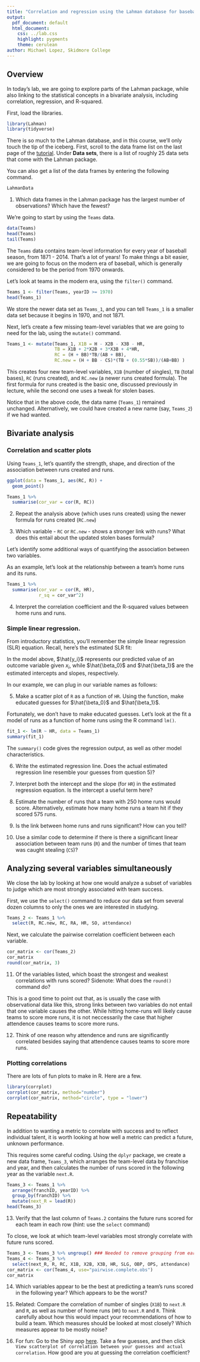 ---
title: "Correlation and regression using the Lahman database for baseball"
output:
  pdf_document: default
  html_document:
    css: ../lab.css
    highlight: pygments
    theme: cerulean
author: Michael Lopez, Skidmore College
---

## Overview

In today's lab, we are going to explore parts of the Lahman package, while also linking to the statistical concepts in a bivariate analysis, including correlation, regression, and R-squared. 

First, load the libraries.

```{r, message = FALSE, warning = FALSE}
library(Lahman)
library(tidyverse)
```

There is so much to the Lahman database, and in this course, we'll only touch the tip of the iceberg. First, scroll to the data frame list on the last page of the [tutorial](https://cran.r-project.org/web/packages/Lahman/Lahman.pdf). Under **Data sets**, there is a list of roughly 25 data sets that come with the Lahman package.

You can also get a list of the data frames by entering the following command.

```{r, eval = FALSE}
LahmanData
```

1.  Which data frames in the Lahman package has the largest number of observations? Which have the fewest?

We're going to start by using the `Teams` data.

```{r, eval = FALSE}
data(Teams)
head(Teams)
tail(Teams)
```

The `Teams` data contains team-level information for every year of baseball season, from 1871 - 2014. That's a lot of years!  To make things a bit easier, we are going to focus on the modern era of baseball, which is generally considered to be the period from 1970 onwards.

Let's look at teams in the modern era, using the `filter()` command.

```{r, eval = FALSE}
Teams_1 <- filter(Teams, yearID >= 1970)
head(Teams_1)
```

We store the newer data set as `Teams_1`, and you can tell `Teams_1` is a smaller data set because it begins in 1970, and not 1871.

Next, let's create a few missing team-level variables that we are going to need for the lab, using the `mutate()` command.

```{r, eval=FALSE}
Teams_1 <- mutate(Teams_1, X1B = H - X2B - X3B - HR, 
                  TB = X1B + 2*X2B + 3*X3B + 4*HR, 
                  RC = (H + BB)*TB/(AB + BB),
                  RC.new = (H + BB - CS)*(TB + (0.55*SB))/(AB+BB) )
```

This creates four new team-level variables, `X1B` (number of singles), `TB` (total bases), `RC` (runs created), and `RC.new` (a newer runs created formula). The first formula for runs created is the basic one, discussed previously in lecture, while the second one uses a tweak for stolen bases.

Notice that in the above code, the data name (`Teams_1`) remained unchanged. Alternatively, we could have created a new name (say, `Teams_2`) if we had wanted.


## Bivariate analysis

### Correlation and scatter plots


Using `Teams_1`, let's quantify the strength, shape, and direction of the association between runs created and runs. 

```{r, eval = FALSE}
ggplot(data = Teams_1, aes(RC, R)) + 
  geom_point()

Teams_1 %>% 
  summarise(cor_var = cor(R, RC))
```

2. Repeat the analysis above (which uses runs created) using the newer formula for runs created (`RC.new`)

3.  Which variable - `RC` or `RC.new` - shows a stronger link with runs? What does this entail about the updated stolen bases formula?

Let's identify some additional ways of quantifying the association between two variables.

As an example, let's look at the relationship between a team's home runs and its runs. 

```{r, eval = FALSE}

Teams_1 %>% 
  summarise(cor_var = cor(R, HR), 
            r_sq = cor_var^2)
```

4.  Interpret the correlation coefficient and the R-squared values between home runs and runs.


### Simple linear regression. 

From introductory statistics, you'll remember the simple linear regression (SLR) equation. Recall, here's the estimated SLR fit:

\begin{center} $\hat{y_i} = \hat{\beta_0} + \hat{\beta_1}*x_i$ \end{center}

In the model above, $\hat{y_i}$ represents our predicted value of an outcome variable given $x_i$, while $\hat{\beta_0}$ and $\hat{\beta_1}$ are the estimated intercepts and slopes, respectively.

In our example, we can plug in our variable names as follows:

\begin{center} $\hat{R_i} = \hat{\beta_0} + \hat{\beta_1}*HR_i$ \end{center}

5.  Make a scatter plot of `R` as a function of `HR`. Using the function, make educated guesses for $\hat{\beta_0}$ and $\hat{\beta_1}$.

Fortunately, we don't have to make educated guesses. Let's look at the fit a model of runs as a function of home runs using the R command `lm()`.

```{r, eval = FALSE}
fit_1 <- lm(R ~ HR, data = Teams_1)
summary(fit_1)
```

The `summary()` code gives the regression output, as well as other model characteristics. 

6.  Write the estimated regression line. Does the actual estimated regression line resemble your guesses from question 5)?   

7.  Interpret both the intercept and the slope (for `HR`) in the estimated regression equation. Is the intercept a useful term here?

8.  Estimate the number of runs that a team with 250 home runs would score. Alternatively, estimate how many home runs a team hit if they scored 575 runs.

9.  Is the link between home runs and runs significant? How can you tell?  


10. Use a similar code to determine if there is there a significant linear association between team runs (`R`) and the number of times that team was caught stealing (`CS`)?


## Analyzing several variables simultaneously

We close the lab by looking at how one would analyze a subset of variables to judge which are most strongly associated with team success.

First, we use the `select()` command to reduce our data set from several dozen columns to only the ones we are interested in studying. 


```{r, eval = FALSE}
Teams_2 <- Teams_1 %>% 
  select(R, RC.new, RC, RA, HR, SO, attendance)
```

Next, we calculate the pairwise correlation coefficient between each variable. 

```{r, eval = FALSE}
cor_matrix <- cor(Teams_2)
cor_matrix
round(cor_matrix, 3)
```

11. Of the variables listed, which boast the strongest and weakest correlations with runs scored? Sidenote: What does the `round()` command do?

This is a good time to point out that, as is usually the case with observational data like this, strong links between two variables do not entail that one variable causes the other.  While hitting home-runs will likely cause teams to score more runs, it is not neccessarily the case that higher attendence causes teams to score more runs.

12. Think of one reason why attendence and runs are significantly correlated besides saying that attendence causes teams to score more runs.


### Plotting correlations


There are lots of fun plots to make in R. Here are a few. 

```{r, eval = FALSE}
library(corrplot)
corrplot(cor_matrix, method="number")
corrplot(cor_matrix, method="circle", type = "lower")
```


## Repeatability

In addition to wanting a metric to correlate with success and to reflect individual talent, it is worth looking at how well a metric can predict a future, unknown performance.

This requires some careful coding. Using the `dplyr` package, we create a new data frame, `Teams_3`, which arranges the team-level data by franchise and year, and then calculates the number of runs scored in the following year as the variable `next.R`. 

```{r, eval = FALSE}
Teams_3 <- Teams_1 %>%
  arrange(franchID, yearID) %>%
  group_by(franchID) %>%
  mutate(next_R = lead(R))
head(Teams_3)
```

13. Verify that the last column of `Teams.2` contains the future runs scored for each team in each row (hint: use the `select` command)

To close, we look at which team-level variables most strongly correlate with future runs scored.

```{r, eval = FALSE}
Teams_3 <- Teams_3 %>% ungroup() ### Needed to remove grouping from earlier code
Teams_4 <- Teams_3 %>% 
  select(next_R, R, RC, X1B, X2B, X3B, HR, SLG, OBP, OPS, attendance)
cor_matrix <- cor(Teams_4, use="pairwise.complete.obs")
cor_matrix
```


14.   Which variables appear to be the best at predicting a team's runs scored in the following year? Which appears to be the worst? 


15.   Related: Compare the correlation of number of singles (`X1B`) to `next.R` and `R`, as well as number of home runs (`HR`) to `next.R` and `R`. Think carefully about how this would impact your recommendations of how to build a team. Which measures should be looked at most closely? Which measures appear to be mostly noise?

16.   For fun: Go to the Shiny app [here](https://istats.shinyapps.io/guesscorr/). Take a few guesses, and then click `View scatterplot of correlation between your guesses and actual correlation`. How good are you at guessing the correlation coefficient?  


